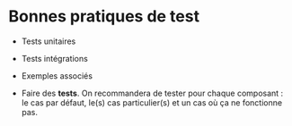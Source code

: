 
<Meta title='Développement/Bonnes pratiques/Tests' />

# Bonnes pratiques de test

- Tests unitaires
- Tests intégrations
- Exemples associés


- Faire des **tests**. On recommandera de tester pour chaque composant : le cas par défaut, le(s) cas particulier(s) et un cas où ça ne fonctionne pas.
